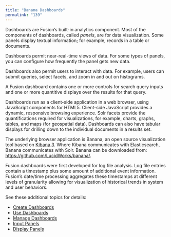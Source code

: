 ```yaml
---
title: "Banana Dashboards"
permalink: "139"
---
```


Dashboards are Fusion’s built-in analytics component. Most of the components of dashboards, called *panels*, are for data visualization. Some panels display textual information; for example, records in a table or documents.

Dashboards permit near-real-time views of data. For some types of panels, you can configure how frequently the panel gets new data.

Dashboards also permit users to interact with data. For example, users can submit queries, select facets, and zoom in and out on histograms.

A Fusion dashboard contains one or more controls for search query inputs and one or more quantitive displays over the results for that query.

Dashboards run as a client-side application in a web browser, using JavaScript components for HTML5. Client-side JavaScript provides a dynamic, responsive browsing experience. Solr facets provide the quantifications required for visualizations, for example, charts, graphs, tables, and maps (for geospatial data).
Dashboards can also have tabular displays for drilling down to the individual documents in a results set.

The underlying browser application is Banana, an open source visualization tool
based on [Kibana 3](http://www.elastic.co/guide/en/kibana/3.0/index.html).
Where Kibana communicates with Elasticsearch, Banana communicates with Solr.
Banana can be downloaded from: https://github.com/LucidWorks/banana/.

Fusion dashboards were first developed for log file analysis.
Log file entries contain a timestamp plus some amount of additional event information.
Fusion’s date/time processing aggregates these timestamps at different levels of granularity
allowing for visualization of historical trends in system and user behaviors.

See these additional topics for details:

* [Create Dashboards](/how-to/632/create-dashboards)
* [Use Dashboards](/how-to/668/use-dashboards-in-fusion-4-1)
* [Manage Dashboards](/how-to/948/manage-dashboards)
* [Input Panels](/fusion/5.9/138/input-panels)
* [Display Panels](/fusion/5.9/137/display-panels)